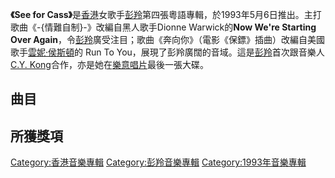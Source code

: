 {{Unreferenced|time=2012-02-17T07:53:21+00:00 }}
{{Infobox album <!-- See Wikipedia:WikiProject_Albums -->
| name       = See for Cass
| type       = 專輯
| artist     = [[彭羚|彭羚]]
| cover      = 
| released   = 1993年5月6日
| recorded   = 1993年2月
| genre      = 粵語
| length     = 
| label      = [[樂意唱片|樂意唱片]]
| producer   = [[Keith_Yip|Keith Yip]]、[[麥皓輪|麥皓輪]]、[[C.Y._Kong|C.Y. Kong]]
<!-- 未知參數 | number     = 11 -->
| prev_title = [[彷彿是初戀|彷彿是初戀]]
| prev_year  = 1992 <!-- 4月 -->
| next_title = [[有著你…多麼美|有著你…多麼美]]
| next_year  = 1994 <!-- 1月6日 -->
}}
'''《See for Cass》'''是[[香港|香港]]女歌手[[彭羚|彭羚]]第四張粵語專輯，於1993年5月6日推出。主打歌曲《-{情難自制}-》改編自黑人歌手Dionne Warwick的'''Now We're Starting Over Again'''，令[[彭羚|彭羚]]廣受注目；歌曲《奔向你》（電影《保鏢》插曲）改編自美國歌手[[雲妮·侯斯頓|雲妮·侯斯頓]]的 Run To You，展現了彭羚廣闊的音域。這是[[彭羚|彭羚]]首次跟音樂人[[C.Y._Kong|C.Y. Kong]]合作，亦是她在[[樂意唱片|樂意唱片]]最後一張大碟。

== 曲目 ==
{{Tracklist
| collapsed = 
| headline = 
| font_size = 
| total_length = 

| all_writing = 
| all_music = 
| all_lyrics = 
| all_arranger = 
| all_producer = 
| all_except = 

| extra_column = 

| title1 = Cassappella
| note1 = 
| longnote1 = 
| music1 = [[C.Y._Kong|C.Y. Kong]]
| lyrics1 = -
| arranger1 = C.Y. Kong
| producer1 = C.Y. Kong
| extra1 = 
| length1 = 

| title2 = -{情難自制}-
| note2 = 
| longnote2 = 改編自[[Dionne_Warwick|Dionne Warwick]]的歌曲《Now We're Starting Over Again》
| music2 = {{link-en|Michael Masser|Michael Masser}}<br>{{link-en|Gerry Goffin|Gerry Goffin}}
| lyrics2 = [[張美賢|張美賢]]
| arranger2 = 
| producer2 = [[Keith_Yip|Keith Yip]]<br>[[麥皓輪|麥皓輪]]
| extra2 = 
| length2 = 

| title3 = 奔向你
| note3 = 
| longnote3 = 改編自[[惠特妮·休斯頓|Whitney Houston]]的歌曲《Run To You》
| music3 = Allan Rich<br>Jud Friedman
| lyrics3 = [[李敏_(香港)|李敏]]
| arranger3 = 
| producer3 = Keith Yip<br>麥皓輪
| extra3 = 
| length3 = 

| title4 = Stay
| note4 = 
| longnote4 = 
| music4 = C.Y. Kong
| lyrics4 = C.Y. Kong
| arranger4 = C.Y. Kong
| producer4 = C.Y. Kong
| extra4 = 
| length4 = 

| title5 = 若然是願意
| note5 = 
| longnote5 = 改編自[[乔治·迈克尔|George Michael]]的歌曲《Heal The Pain》
| music5 = [[乔治·迈克尔|George Michael]]
| lyrics5 = 李敏
| arranger5 = 
| producer5 = Keith Yip<br>麥皓輪
| extra5 = 
| length5 = 

| title6 = 還再愛我嗎
| note6 = 
| longnote6 = 改編自[[席琳·狄翁|Céline Dion]]的歌曲《Where Does My Heart Beat Now》
| music6 = Robert White Johnson<br>Taylor Rhodes
| lyrics6 = [[黃文廣|黃文廣]]
| arranger6 = 
| producer6 = Keith Yip<br>麥皓輪
| extra6 = 
| length6 = 

| title7 = 心頭好
| note7 = 
| longnote7 = 改編自[[Gregorian|Gregorian]]的歌曲《Reflect》
| music7 = Frank Gregorian<br>Patty Unwin<br>Weiss
| lyrics7 = [[何秀萍|何秀萍]]
| arranger7 = [[Ray_Lau|Ray Lau]]
| producer7 = Keith Yip<br>麥皓輪
| extra7 = 
| length7 = 

| title8 = 魔鬼天使拉鋸戰
| note8 = 
| longnote8 = 改編自[[Basia|Basia]]的歌曲《Baby You're Mine》
| music8 = Basia Tfzetrzelewska<br>Danny White
| lyrics8 = [[梁芷珊|梁芷珊]]
| arranger8 = 
| producer8 = Keith Yip<br>麥皓輪
| extra8 = 
| length8 = 

| title9 = 等你回來
| note9 = 
| longnote9 = 電影《[[赤腳小子|赤腳小子]]》插曲
| music9 = [[胡偉立|胡偉立]]
| lyrics9 = [[梁美薇|小美]]
| arranger9 = 
| producer9 = Keith Yip<br>麥皓輪
| extra9 = 
| length9 = 

| title10 = 一個舊朋友
| note10 = 
| longnote10 = 
| music10 = C.Y. Kong
| lyrics10 = C.Y. Kong
| arranger10 = C.Y. Kong
| producer10 = C.Y. Kong
| extra10 = 
| length10 = 

| title11 = Baby
| note11 = 
| longnote11 = 改編自[[久保田利伸|久保田利伸]]的歌曲《君に会いたい》
| music11 = [[久保田利伸|久保田利伸]]
| lyrics11 = 黃文廣
| arranger11 = 
| producer11 = Keith Yip<br>麥皓輪
| extra11 = 
| length11 = 
}}

== 所獲獎項 ==

{{彭羚}}


[[Category:香港音樂專輯|Category:香港音樂專輯]]
[[Category:彭羚音樂專輯|Category:彭羚音樂專輯]]
[[Category:1993年音樂專輯|Category:1993年音樂專輯]]